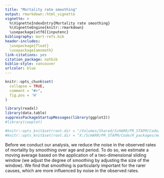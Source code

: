 ```yaml
---
title: "Mortality rate smoothing"
output: rmarkdown::html_vignette
vignette: >
  %\VignetteIndexEntry{Mortality rate smoothing}
  %\VignetteEngine{knitr::rmarkdown}
  \usepackage[utf8]{inputenc}
bibliography: mort-refs.bib
header-includes:
  \usepackage{float}
  \usepackage{amsmath}
link-citations: yes
citation_package: natbib
biblio-style: vancouver
urlcolor: blue
---
```



```r
knitr::opts_chunk$set(
  collapse = TRUE,
  comment = "#>",
  fig.pos = 'H'
)

library(readxl)
library(data.table)
suppressPackageStartupMessages(library(ggplot2))
#library(cowplot)

#knitr::opts_knit$set(root.dir = "/Volumes/Shared/ScHARR/PR_STAPM/Code/R_packages/mort.tools")
#knitr::opts_knit$set(root.dir = "X:/ScHARR/PR_STAPM/Code/R_packages/mort.tools")

```

Before we conduct our analysis, we reduce the noise in the observed rates of mortality by smoothing over age and period. To do so, we estimate a moving average based on the application of a two-dimensional sliding window (we adjust the degree of smoothing by adjusting the size of the window). We find that smoothing is particularly important for the rarer causes, which are more influenced by noise in the observed rates.  